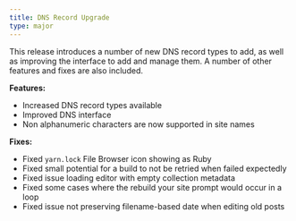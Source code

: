 ```yaml
---
title: DNS Record Upgrade
type: major
---
```


This release introduces a number of new DNS record types to add, as well as improving the interface to add and manage them. A number of other features and fixes are also included.

**Features:**

* Increased DNS record types available
* Improved DNS interface
* Non alphanumeric characters are now supported in site names

**Fixes:**

* Fixed `yarn.lock` File Browser icon showing as Ruby
* Fixed small potential for a build to not be retried when failed expectedly
* Fixed issue loading editor with empty collection metadata
* Fixed some cases where the rebuild your site prompt would occur in a loop
* Fixed issue not preserving filename-based date when editing old posts
